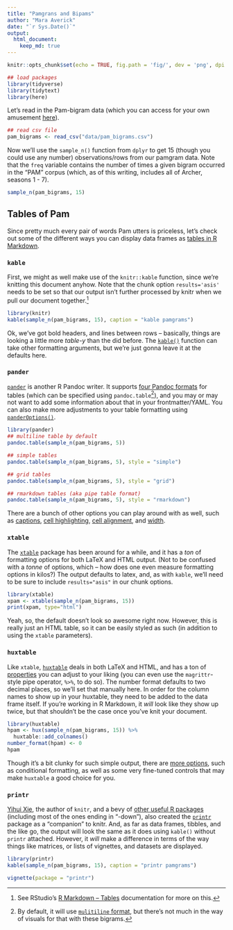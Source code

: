 ```yaml
---
title: "Pamgrans and Bipams"
author: "Mara Averick"
date: "`r Sys.Date()`"
output: 
  html_document:
    keep_md: true
---
```


```r
knitr::opts_chunk$set(echo = TRUE, fig.path = 'fig/', dev = 'png', dpi = 100, fig.retina = 2)
```

```r
## load packages
library(tidyverse)
library(tidytext)
library(here)
```

Let's read in the Pam-bigram data (which you can access for your own amusement [here](https://gist.github.com/batpigandme/7fd3266451392d0310ebefd0bc472c0f)).

```r
## read csv file
pam_bigrams <- read_csv("data/pam_bigrams.csv")
```

Now we'll use the `sample_n()` function from `dplyr` to get 15 (though you could use any number) observations/rows from our pamgram data. Note that the `freq` variable contains the number of times a given bigram occurred in the "PAM" corpus (which, as of this writing, includes all of Archer, seasons 1 - 7).

```r
sample_n(pam_bigrams, 15)
```

## Tables of Pam

Since pretty much every pair of words Pam utters is priceless, let's check out some of the different ways you can display data frames as [tables in R Markdown](http://rmarkdown.rstudio.com/lesson-7.html). 

### `kable`

First, we might as well make use of the `knitr::kable` function, since we're knitting this document anyhow. Note that the chunk option `results='asis'` needs to be set so that our output isn't further processed by knitr when we pull our document together.[^1]

```r
library(knitr)
kable(sample_n(pam_bigrams, 15), caption = "kable pamgrams")
```

Ok, we've got bold headers, and lines between rows -- basically, things are looking a little more _table-y_ than the did before. The [`kable()`](https://www.rdocumentation.org/packages/knitr/versions/1.15.1/topics/kable) function can take other formatting arguments, but we're just gonna leave it at the defaults here.

### `pander`

[`pander`](https://rapporter.github.io/pander/) is another R Pandoc writer. It supports [four Pandoc formats](https://rapporter.github.io/pander/#markdown-tables) for tables (which can be specified using `pandoc.table`[^2]), and you may or may not want to add some information about that in your frontmatter/YAML. You can also make more adjustments to your table formatting using [`panderOptions()`](https://rapporter.github.io/pander/#pander-options). 

```r
library(pander)
## multiline table by default
pandoc.table(sample_n(pam_bigrams, 5))
```
```r
## simple tables
pandoc.table(sample_n(pam_bigrams, 5), style = "simple")
```

```r
## grid tables
pandoc.table(sample_n(pam_bigrams, 5), style = "grid")
```

```r
## rmarkdown tables (aka pipe table format)
pandoc.table(sample_n(pam_bigrams, 5), style = "rmarkdown")
```

There are a bunch of other options you can play around with as well, such as [captions](https://rapporter.github.io/pander/#caption), [cell highlighting](https://rapporter.github.io/pander/#highlight-cells), [cell alignment](https://rapporter.github.io/pander/#cell-alignment), and [width](https://rapporter.github.io/pander/#table-and-cell-width).

### `xtable`

The [`xtable`](http://crantastic.org/packages/xtable) package has been around for a while, and it has a _ton_ of formatting options for both LaTeX and HTML output. (Not to be confused with a _tonne_ of options, which -- how does one even measure formatting options in kilos?) The output defaults to latex, and, as with `kable`, we'll need to be sure to include `results="asis"` in our chunk options.

```r
library(xtable)
xpam <- xtable(sample_n(pam_bigrams, 15))
print(xpam, type="html")
```

Yeah, so, the default doesn't look so awesome right now. However, this is really just an HTML table, so it can be easily styled as such (in addition to using the `xtable` parameters).

### `huxtable`

Like `xtable`, [`huxtable`](https://hughjonesd.github.io/huxtable/) deals in both LaTeX and HTML, and has a ton of [properties](https://hughjonesd.github.io/huxtable/huxtable.html) you can adjust to your liking (you can even use the `magrittr`-style pipe operator, `%>%`, to do so). The number format defaults to two decimal places, so we'll set that manually here. In order for the column names to show up in your huxtable, they need to be added to the data frame itself. If you're working in R Markdown, it _will_ look like they show up twice, but that shouldn't be the case once you've knit your document.

```r
library(huxtable)
hpam <- hux(sample_n(pam_bigrams, 15)) %>%
  huxtable::add_colnames()
number_format(hpam) <- 0
hpam
```

Though it's a bit clunky for such simple output, there are [more options](https://hughjonesd.github.io/huxtable/huxtable.html#more-formatting), such as conditional formatting, as well as some very fine-tuned controls that may make `huxtable` a good choice for you.

### `printr`

[Yihui Xie](https://yihui.name), the author of `knitr`, and a bevy of [other useful R packages](https://github.com/yihui/) (including most of the ones ending in "-down"), also created the [`printr`](https://yihui.name/printr/) package as a "companion" to knitr. And, as far as data frames, tibbles, and the like go, the output will look the same as it does using `kable()` without `printr` attached. However, it _will_ make a difference in terms of the way things like matrices, or lists of vignettes, and datasets are displayed.

```r
library(printr)
kable(sample_n(pam_bigrams, 15), caption = "printr pamgrams")
```

```r
vignette(package = "printr")
```



[^1]: See RStudio's [R Markdown -- Tables](http://rmarkdown.rstudio.com/lesson-7.html) documentation for more on this.
[^2]: By default, it will use [`mulitiline` format](http://pandoc.org/MANUAL.html#multiline-tables), but there's not much in the way of visuals for that with these bigrams.